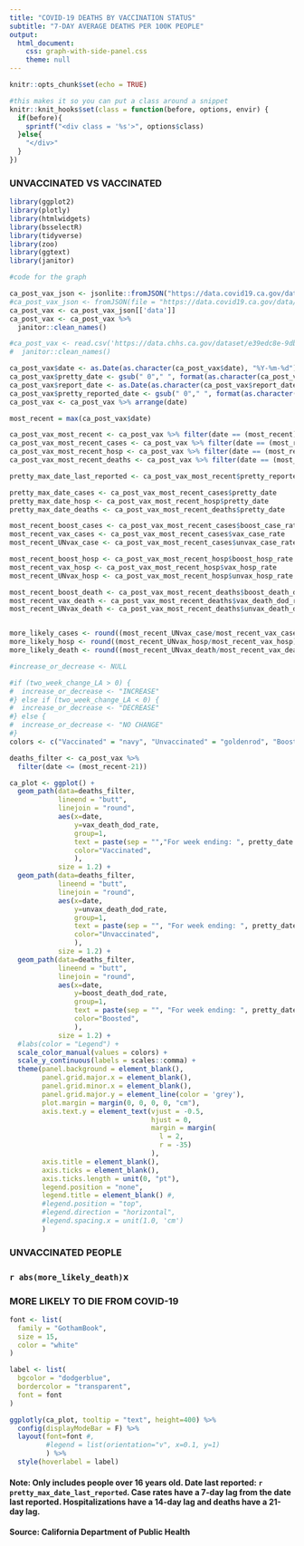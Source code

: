 ```yaml
---
title: "COVID-19 DEATHS BY VACCINATION STATUS"
subtitle: "7-DAY AVERAGE DEATHS PER 100K PEOPLE"
output: 
  html_document:
    css: graph-with-side-panel.css
    theme: null
---
```


```r
knitr::opts_chunk$set(echo = TRUE)

#this makes it so you can put a class around a snippet
knitr::knit_hooks$set(class = function(before, options, envir) {
  if(before){
    sprintf("<div class = '%s'>", options$class)
  }else{
    "</div>"
  }
})
```

<div class="legend">

<h3><span class="unvaxed">UNVACCINATED</span> VS <span class="vaxed">VACCINATED</span></h3> 

</div>

```r
library(ggplot2)
library(plotly)
library(htmlwidgets)
library(bsselectR)
library(tidyverse)
library(zoo)
library(ggtext)
library(janitor)
```


```r

#code for the graph

ca_post_vax_json <- jsonlite::fromJSON("https://data.covid19.ca.gov/data/dashboard/postvax/california.json", flatten = TRUE)
#ca_post_vax_json <- fromJSON(file = "https://data.covid19.ca.gov/data/dashboard/postvax/california.json")
ca_post_vax <- ca_post_vax_json[['data']] 
ca_post_vax <- ca_post_vax %>% 
  janitor::clean_names()

#ca_post_vax <- read.csv('https://data.chhs.ca.gov/dataset/e39edc8e-9db1-40a7-9e87-89169401c3f5/resource/c5978614-6a23-450b-b637-171252052214/download/covid19postvaxstatewidestats.csv') %>% 
#  janitor::clean_names()

ca_post_vax$date <- as.Date(as.character(ca_post_vax$date), "%Y-%m-%d")
ca_post_vax$pretty_date <- gsub(" 0"," ", format(as.character(ca_post_vax$date, format="%b. %d, %Y")))
ca_post_vax$report_date <- as.Date(as.character(ca_post_vax$report_date), "%Y-%m-%d")
ca_post_vax$pretty_reported_date <- gsub(" 0"," ", format(as.character(ca_post_vax$report_date, format="%b. %d, %Y")))
ca_post_vax <- ca_post_vax %>% arrange(date)

most_recent = max(ca_post_vax$date)

ca_post_vax_most_recent <- ca_post_vax %>% filter(date == (most_recent))
ca_post_vax_most_recent_cases <- ca_post_vax %>% filter(date == (most_recent-7))
ca_post_vax_most_recent_hosp <- ca_post_vax %>% filter(date == (most_recent-14))
ca_post_vax_most_recent_deaths <- ca_post_vax %>% filter(date == (most_recent-21))

pretty_max_date_last_reported <- ca_post_vax_most_recent$pretty_reported_date

pretty_max_date_cases <- ca_post_vax_most_recent_cases$pretty_date
pretty_max_date_hosp <- ca_post_vax_most_recent_hosp$pretty_date
pretty_max_date_deaths <- ca_post_vax_most_recent_deaths$pretty_date

most_recent_boost_cases <- ca_post_vax_most_recent_cases$boost_case_rate
most_recent_vax_cases <- ca_post_vax_most_recent_cases$vax_case_rate
most_recent_UNvax_case <- ca_post_vax_most_recent_cases$unvax_case_rate

most_recent_boost_hosp <- ca_post_vax_most_recent_hosp$boost_hosp_rate
most_recent_vax_hosp <- ca_post_vax_most_recent_hosp$vax_hosp_rate
most_recent_UNvax_hosp <- ca_post_vax_most_recent_hosp$unvax_hosp_rate

most_recent_boost_death <- ca_post_vax_most_recent_deaths$boost_death_dod_rate
most_recent_vax_death <- ca_post_vax_most_recent_deaths$vax_death_dod_rate
most_recent_UNvax_death <- ca_post_vax_most_recent_deaths$unvax_death_dod_rate


more_likely_cases <- round((most_recent_UNvax_case/most_recent_vax_cases), digits = 1)
more_likely_hosp <- round((most_recent_UNvax_hosp/most_recent_vax_hosp), digits = 1)
more_likely_death <- round((most_recent_UNvax_death/most_recent_vax_death), digits = 1)

#increase_or_decrease <- NULL

#if (two_week_change_LA > 0) {
#  increase_or_decrease <- "INCREASE"
#} else if (two_week_change_LA < 0) {
#  increase_or_decrease <- "DECREASE"
#} else {
#  increase_or_decrease <- "NO CHANGE"
#}
colors <- c("Vaccinated" = "navy", "Unvaccinated" = "goldenrod", "Boosted" = "dodgerblue")

deaths_filter <- ca_post_vax %>% 
  filter(date <= (most_recent-21))

ca_plot <- ggplot() +
  geom_path(data=deaths_filter,
            lineend = "butt",
            linejoin = "round",
            aes(x=date,
                y=vax_death_dod_rate,
                group=1,
                text = paste(sep = "","For week ending: ", pretty_date ,"<br> 7-day average cases per 100K vaccinated people: ", round(vax_death_dod_rate, digits=1)),
                color="Vaccinated",
                ), 
            size = 1.2) +
  geom_path(data=deaths_filter,
            lineend = "butt",
            linejoin = "round",
            aes(x=date, 
                y=unvax_death_dod_rate,
                group=1,
                text = paste(sep = "", "For week ending: ", pretty_date ,"<br> 7-day average cases per 100K unvaccinated people: ", round(unvax_death_dod_rate, digits=1)),
                color="Unvaccinated",
                ),
            size = 1.2) +
  geom_path(data=deaths_filter,
            lineend = "butt",
            linejoin = "round",
            aes(x=date, 
                y=boost_death_dod_rate,
                group=1,
                text = paste(sep = "", "For week ending: ", pretty_date ,"<br> 7-day average deaths per 100K boosted people: ", round(unvax_case_rate, digits=1)),
                color="Boosted",
                ),
            size = 1.2) +
  #labs(color = "Legend") +
  scale_color_manual(values = colors) +
  scale_y_continuous(labels = scales::comma) +
  theme(panel.background = element_blank(),
        panel.grid.major.x = element_blank(),
        panel.grid.minor.x = element_blank(),
        panel.grid.major.y = element_line(color = 'grey'),
        plot.margin = margin(0, 0, 0, 0, "cm"),
        axis.text.y = element_text(vjust = -0.5,
                                   hjust = 0,
                                   margin = margin(
                                     l = 2, 
                                     r = -35)
                                   ),
        axis.title = element_blank(),
        axis.ticks = element_blank(),
        axis.ticks.length = unit(0, "pt"),
        legend.position = "none",
        legend.title = element_blank() #,
        #legend.position = "top",
        #legend.direction = "horizontal",
        #legend.spacing.x = unit(1.0, 'cm')
        ) 


```


<div class="panel">

<div class="panel-1">

<div class="panel-title">

### UNVACCINATED PEOPLE

</div>

<div class="panel-number">

### `r abs(more_likely_death)`x

</div>

<div class="panel-desc">

### MORE LIKELY TO DIE FROM COVID-19

</div>

</div>

</div>

```r

font <- list(
  family = "GothamBook",
  size = 15,
  color = "white"
)

label <- list(
  bgcolor = "dodgerblue",
  bordercolor = "transparent",
  font = font
)

ggplotly(ca_plot, tooltip = "text", height=400) %>% 
  config(displayModeBar = F) %>% 
  layout(font=font #, 
         #legend = list(orientation="v", x=0.1, y=1)
         ) %>% 
  style(hoverlabel = label)

```

#### Note: Only includes people over 16 years old. Date last reported: `r pretty_max_date_last_reported`. Case rates have a 7-day lag from the date last reported. Hospitalizations have a 14-day lag and deaths have a 21-day lag. 
#### Source: California Department of Public Health

